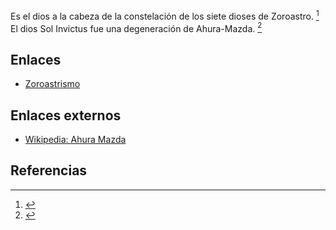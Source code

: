 Es el dios a la cabeza de la constelación de los siete dioses de Zoroastro. <ref name="n0">{{lib|LU|95|6|2}}</ref> El dios Sol Invictus fue una degeneración de Ahura-Mazda. <ref name="n1">{{lib|LU|98|5|3}}</ref> 

== Enlaces ==

* [[zoroastrismo|Zoroastrismo]]


== Enlaces externos ==

* [https://es.wikipedia.org/wiki/Ahura_Mazda Wikipedia: Ahura Mazda]


== Referencias ==

<references/>
